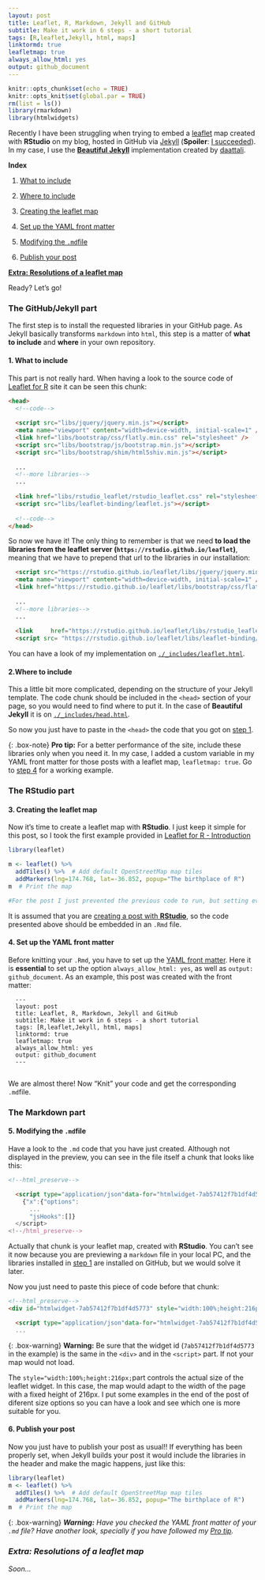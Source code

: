 ```yaml
---
layout: post
title: Leaflet, R, Markdown, Jekyll and GitHub
subtitle: Make it work in 6 steps - a short tutorial
tags: [R,leaflet,Jekyll, html, maps]
linktormd: true
leafletmap: true
always_allow_html: yes
output: github_document
---
```


```r

knitr::opts_chunk$set(echo = TRUE)
knitr::opts_knit$set(global.par = TRUE)
rm(list = ls())
library(rmarkdown)
library(htmlwidgets)

```

Recently I have been struggling when trying to embed a [leaflet](https://rstudio.github.io/leaflet) map created with **RStudio** on my blog, hosted in GitHub via [Jekyll](https://jekyllrb.com) (**Spoiler**: [I succeeded](https://dieghernan.github.io/2019-133-Where-in-the-world)). In my case, I use the [**Beautiful Jekyll**](https://deanattali.com/beautiful-jekyll/getstarted/) implementation created by [daattali](https://github.com/daattali).

**Index**

1. [What to include](#step1)

2. [Where to include](#step2)

3. [Creating the leaflet map](#step3)

4. [Set up the YAML front matter](#step4)

5. [Modifying the `.md`file](#step5)

6. [Publish your post](#step6)

**[Extra: Resolutions of a leaflet map](#extra)**

Ready? Let's go!
 
### The GitHub/Jekyll part  <a name="gitjek"></a>
 
The first step is to install the requested libraries in your GitHub page. As Jekyll basically transforms `markdown` into `html`, this step is a matter of **what to include** and **where** in your own repository.
 
 
#### 1. What to include <a name="step1"></a>

This part is not really hard. When having a look to the source code of [Leaflet for R](https://rstudio.github.io/leaflet/) site it can be seen this chunk:
 
```html
<head>
  <!--code-->
  
  <script src="libs/jquery/jquery.min.js"></script>
  <meta name="viewport" content="width=device-width, initial-scale=1" />
  <link href="libs/bootstrap/css/flatly.min.css" rel="stylesheet" />
  <script src="libs/bootstrap/js/bootstrap.min.js"></script>
  <script src="libs/bootstrap/shim/html5shiv.min.js"></script>
  
  ...
  <!--more libraries-->
  ...
  
  <link href="libs/rstudio_leaflet/rstudio_leaflet.css" rel="stylesheet" />
  <script src="libs/leaflet-binding/leaflet.js"></script>
  
  <!--code-->
</head>
```

So now we have it! The only thing to remember is that we need **to load the libraries from the leaflet server (`https://rstudio.github.io/leaflet`)**, meaning that we have to prepend that url to the libraries in our installation:

```html
  <script src="https://rstudio.github.io/leaflet/libs/jquery/jquery.min.js"></script>
  <meta name="viewport" content="width=device-width, initial-scale=1" />
  <link href="https://rstudio.github.io/leaflet/libs/bootstrap/css/flatly.min.css" rel="stylesheet" />
  
  ...
  <!--more libraries-->
  ...
  
  <link 	href="https://rstudio.github.io/leaflet/libs/rstudio_leaflet/rstudio_leaflet.css" rel="stylesheet" />
  <script src= "https://rstudio.github.io/leaflet/libs/leaflet-binding/leaflet.js"></script>
```

You can have a look of my implementation on [`./_includes/leaflet.html`](https://github.com/dieghernan/dieghernan.github.io/blob/master/_includes/leaflet.html).

#### 2.Where to include <a name="step2"></a>

This a little bit more complicated, depending on the structure of your Jekyll template. 
The code chunk should be included in the `<head>` section of your page, so you would need to find where to put it. In the case of **Beautiful Jekyll** it is on [`./_includes/head.html`](https://github.com/dieghernan/dieghernan.github.io/blob/master/_includes/head.html).

So now you just have to paste in the `<head>` the code that you got on [step 1](#step1).

{: .box-note}
<i class="fa fa-star"></i> **Pro tip:** For a better performance of the site, include these libraries only when you need it. In my case, I added a custom variable in my YAML front matter for those posts with a leaflet map, `leafletmap: true`. Go to [step 4](#step4) for a working example.

### The RStudio part <a name="rstudio"></a>


#### 3. Creating the leaflet map <a name="step3"></a>

Now it's time to create a leaflet map with **RStudio**. I just keep it simple for this post, so I took the first example provided in [Leaflet for R - Introduction](https://rstudio.github.io/leaflet/)

```r
library(leaflet)

m <- leaflet() %>%
  addTiles() %>%  # Add default OpenStreetMap map tiles
  addMarkers(lng=174.768, lat=-36.852, popup="The birthplace of R")
m  # Print the map
```

```r
#For the post I just prevented the previous code to run, but setting eval=TRUE would produce the desired results.

```

It is assumed that you are [creating a post with **RStudio**](https://rmarkdown.rstudio.com/authoring_quick_tour.html#rendering_output), so the code presented above should be embedded in an `.Rmd` file.

#### 4. Set up the YAML front matter <a name="step4"></a>

Before knitting your `.Rmd`, you have to set up the [YAML front matter](https://bookdown.org/yihui/rmarkdown/markdown-document.html). Here it is **essential** to set up the option `always_allow_html: yes`, as well as `output: github_document`. As an example, this post was created with the front matter:

```
  ---
  layout: post
  title: Leaflet, R, Markdown, Jekyll and GitHub
  subtitle: Make it work in 6 steps - a short tutorial
  tags: [R,leaflet,Jekyll, html, maps]
  linktormd: true
  leafletmap: true
  always_allow_html: yes
  output: github_document
  ---
  
```
We are almost there! Now "Knit" your code and get the corresponding `.md`file.

### The Markdown part <a name="#md"></a>

#### 5. Modifying the `.md`file  <a name="step5"></a>

Have a look to the `.md` code that you have just created. Although not displayed in the preview, you can see in the file itself a chunk that looks like this:

```html
<!--html_preserve-->

  <script type="application/json"data-for="htmlwidget-7ab57412f7b1df4d5773">
    {"x":{"options":
      ...
      "jsHooks":[]}
  </script>
<!--/html_preserve-->
```
Actually that chunk is your leaflet map, created with **RStudio**. You can't see it now because you are previewing a `markdown` file in your local PC, and the libraries installed in [step 1](#step1) are installed on GitHub, but we would solve it later.

Now you just need to paste this piece of code before that chunk:
```html
<!--html_preserve-->
<div id="htmlwidget-7ab57412f7b1df4d5773" style="width:100%;height:216px;" class="leaflet html-widget"></div>

  <script type="application/json"data-for="htmlwidget-7ab57412f7b1df4d5773">
  ...

```

{: .box-warning}
<i class="fa fa-exclamation-triangle"></i> **Warning:**  Be sure that the widget id (`7ab57412f7b1df4d5773` in the example) is the same in the `<div>` and in the `<script>` part. If not your map would not load.

The `style="width:100%;height:216px;`part controls the actual size of the leaflet widget. In this case, the map would adapt to the width of the page with a fixed height of 216px. I put some examples in the end of the post of diferent size options so you can have a look and see which one is more suitable for you.

#### 6. Publish your post <a name="step6"></a>

Now you just have to publish your post as usual!! If everything has been properly set, when Jekyll builds your post it would include the libraries in the header and make the magic happens, just like this:

```r
library(leaflet)
m <- leaflet() %>%
  addTiles() %>%  # Add default OpenStreetMap map tiles
  addMarkers(lng=174.768, lat=-36.852, popup="The birthplace of R")
m  # Print the map
```








{: .box-warning}
<i class="fa .fa-exclamation-triangle"> **Warning:** Have you checked the YAML front matter of your `.md` file? Have another look, specially if you have followed my [Pro tip](#step2).


### Extra: Resolutions of a leaflet map <a name="#extra"></a>

Soon...
